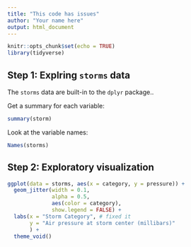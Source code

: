 ```yaml
---
title: "This code has issues"
author: "Your name here"
output: html_document
---
```


```r
knitr::opts_chunk$set(echo = TRUE)
library(tidyverse)
```

## Step 1: Explring `storms` data

The `storms` data are built-in to the `dplyr` package..

Get a summary for each variable: 
```r
summary(storm)
```

Look at the variable names: 
```r
Names(storms)
```

## Step 2: Exploratory visualization

```r
ggplot(data = storms, aes(x = category, y = pressure)) +
  geom_jitter(width = 0.1, 
              alpha = 0.5,
              aes(color = category),
              show.legend = FALSE) +
  labs(x = "Storm Category", # fixed it
       y = "Air pressure at storm center (millibars)"
       ) +
  theme_void()
```

